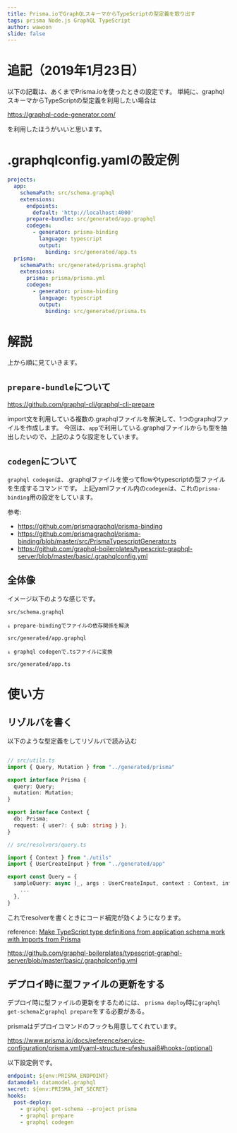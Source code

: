 ```yaml
---
title: Prisma.ioでGraphQLスキーマからTypeScriptの型定義を取り出す
tags: prisma Node.js GraphQL TypeScript
author: wawoon
slide: false
---
```

# 追記（2019年1月23日）

以下の記載は、あくまでPrisma.ioを使ったときの設定です。
単純に、graphqlスキーマからTypeScriptの型定義を利用したい場合は

https://graphql-code-generator.com/

を利用したほうがいいと思います。

# .graphqlconfig.yamlの設定例

```yaml
projects:
  app:
    schemaPath: src/schema.graphql
    extensions:
      endpoints:
        default: 'http://localhost:4000'
      prepare-bundle: src/generated/app.graphql
      codegen:
        - generator: prisma-binding
          language: typescript
          output:
            binding: src/generated/app.ts
  prisma:
    schemaPath: src/generated/prisma.graphql
    extensions:
      prisma: prisma/prisma.yml
      codegen:
        - generator: prisma-binding
          language: typescript
          output:
            binding: src/generated/prisma.ts
```

# 解説

上から順に見ていきます。

## `prepare-bundle`について

https://github.com/graphql-cli/graphql-cli-prepare

import文を利用している複数の.graphqlファイルを解決して、1つのgraphqlファイルを作成します。
今回は、`app`で利用している.graphqlファイルからも型を抽出したいので、上記のような設定をしています。


## `codegen`について

`graphql codegen`は、.graphqlファイルを使ってflowやtypescriptの型ファイルを生成するコマンドです。
上記yamlファイル内の`codegen`は、これの`prisma-binding`用の設定をしています。

参考:

- https://github.com/prismagraphql/prisma-binding
- https://github.com/prismagraphql/prisma-binding/blob/master/src/PrismaTypescriptGenerator.ts
- https://github.com/graphql-boilerplates/typescript-graphql-server/blob/master/basic/.graphqlconfig.yml

## 全体像

イメージ以下のような感じです。

```
src/schema.graphql

↓ prepare-bindingでファイルの依存関係を解決

src/generated/app.graphql

↓ graphql codegenで.tsファイルに変換

src/generated/app.ts
```


# 使い方

## リゾルバを書く

以下のような型定義をしてリゾルバで読み込む

```typescript

// src/utils.ts
import { Query, Mutation } from "../generated/prisma"

export interface Prisma {
  query: Query;
  mutation: Mutation;
}

export interface Context {
  db: Prisma;
  request: { user?: { sub: string } };
}

// src/resolvers/query.ts

import { Context } from "./utils"
import { UserCreateInput } from "../generated/app"

export const Query = {
  sampleQuery: async (_, args : UserCreateInput, context : Context, info) => {
    ...
  },
}
```

これでresolverを書くときにコード補完が効くようになります。

reference:
[Make TypeScript type definitions from application schema work with Imports from Prisma](https://github.com/prismagraphql/graphql-import/issues/93)

https://github.com/graphql-boilerplates/typescript-graphql-server/blob/master/basic/.graphqlconfig.yml

## デプロイ時に型ファイルの更新をする

デプロイ時に型ファイルの更新をするためには、
`prisma deploy`時に`graphql get-schema`と`graphql prepare`をする必要がある。

prismaはデプロイコマンドのフックも用意してくれています。

https://www.prisma.io/docs/reference/service-configuration/prisma.yml/yaml-structure-ufeshusai8#hooks-(optional)

以下設定例です。

```yaml
endpoint: ${env:PRISMA_ENDPOINT}
datamodel: datamodel.graphql
secret: ${env:PRISMA_JWT_SECRET}
hooks:
  post-deploy:
    - graphql get-schema --project prisma
    - graphql prepare
    - graphql codegen
```

